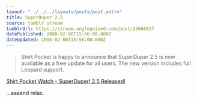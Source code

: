 ```yaml
---
layout: "../../../layouts/posts/post.astro"
title: SuperDuper 2.5
source: tumblr stream
tumblrUrl: https://stream.anglepoised.com/post/25668817
datePublished: 2008-02-06T15:56:00.000Z
dateUpdated: 2008-02-06T15:56:00.000Z
---
```


> Shirt Pocket is happy to announce that SuperDuper 2.5 is now available as a free update for all users. The new version includes full Leopard support.

[Shirt Pocket Watch - SuperDuper! 2.5 Released!](http://www.shirt-pocket.com/blog/index.php/shadedgrey/comments/superduper_25_released/)

…aaaand relax.
